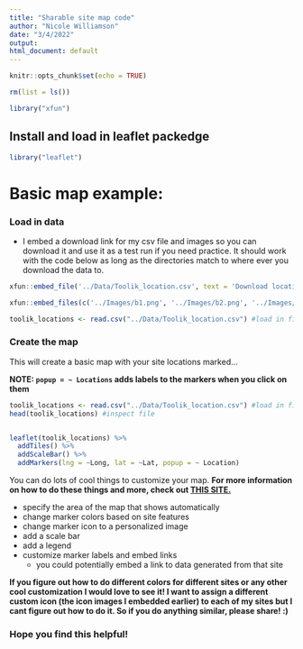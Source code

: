 ```yaml
---
title: "Sharable site map code"
author: "Nicole Williamson"
date: "3/4/2022"
output:  
html_document: default
---
```


```r
knitr::opts_chunk$set(echo = TRUE)
```

```r
rm(list = ls())
```

```r
library("xfun")
```

## Install and load in leaflet packedge 
```r
library("leaflet")
```

# Basic map example:  

### Load in data 

- I embed a download link for my csv file and images so you can download it and use it as a test run if you need practice. It should work with the code below as long as the directories match to where ever you download the data to.  

```r
xfun::embed_file('../Data/Toolik_location.csv', text = 'Download location data HERE')
```  


```r
xfun::embed_files(c('../Images/b1.png', '../Images/b2.png', '../Images/b3.png'), text = 'Download icon images HERE')
```  


```r
toolik_locations <- read.csv("../Data/Toolik_location.csv") #load in file 
```
  
### Create the map 

This will create a basic map with your site locations marked...  

  **NOTE: `popup = ~ Locations` adds labels to the markers when you click on them**  
```r
toolik_locations <- read.csv("../Data/Toolik_location.csv") #load in file 
head(toolik_locations) #inspect file


leaflet(toolik_locations) %>% 
  addTiles() %>%
  addScaleBar() %>%
  addMarkers(lng = ~Long, lat = ~Lat, popup = ~ Location)
```
  
You can do lots of cool things to customize your map. **For more information on how to do these things and more, check out [THIS SITE.](https://rstudio.github.io/leaflet/)**

- specify the area of the map that shows automatically 
- change marker colors based on site features 
- change marker icon to a personalized image
- add a scale bar
- add a legend 
- customize marker labels and embed links 
  - you could potentially embed a link to data generated from that site  
  
**If you figure out how to do different colors for different sites or any other cool customization I would love to see it! I want to assign a different custom icon (the icon images I embedded earlier) to each of my sites but I cant figure out how to do it. So if you do anything similar, please share! :) **


### Hope you find this helpful!

